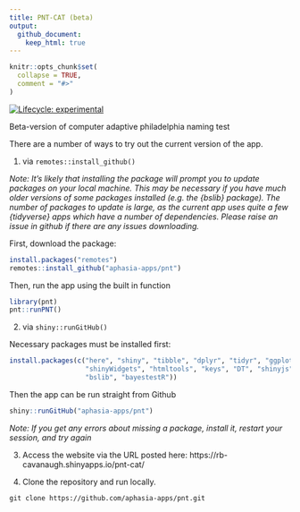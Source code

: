 ```yaml
---
title: PNT-CAT (beta)
output:
  github_document:
    keep_html: true
---
```



<!-- README.md is generated from README.Rmd. Please edit that file -->

```r
knitr::opts_chunk$set(
  collapse = TRUE,
  comment = "#>"
)
```



<!-- badges: start -->
[![Lifecycle: experimental](https://img.shields.io/badge/lifecycle-experimental-orange.svg)](https://lifecycle.r-lib.org/articles/stages.html#experimental)
<!-- badges: end -->

Beta-version of computer adaptive philadelphia naming test

There are a number of ways to try out the current version of the app. 

1. via `remotes::install_github()`

*Note: It's likely that installing the package will prompt you to update packages on your local machine. This may be necessary if you have much older versions of some packages installed (e.g. the {bslib} package). The number of packages to update is large, as the current app uses quite a few {tidyverse} apps which have a number of dependencies. Please raise an issue in github if there are any issues downloading. *

First, download the package: 

```r
install.packages("remotes")
remotes::install_github("aphasia-apps/pnt")
```

Then, run the app using the built in function

```r
library(pnt)
pnt::runPNT()
```

2. via `shiny::runGitHub()`

Necessary packages must be installed first: 

```r
install.packages(c("here", "shiny", "tibble", "dplyr", "tidyr", "ggplot2",
                   "shinyWidgets", "htmltools", "keys", "DT", "shinyjs", "catR",
                   "bslib", "bayestestR"))
```

Then the app can be run straight from Github

```r
shiny::runGitHub("aphasia-apps/pnt")
```

*Note: If you get any errors about missing a package, install it, restart your session, and try again*

3. Access the website via the URL posted here: https://rb-cavanaugh.shinyapps.io/pnt-cat/

4. Clone the repository and run locally. 

```
git clone https://github.com/aphasia-apps/pnt.git
```





